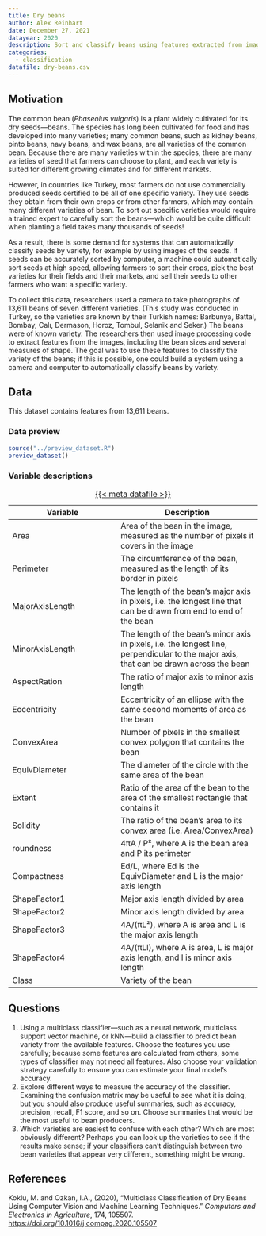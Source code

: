 ```yaml
---
title: Dry beans
author: Alex Reinhart
date: December 27, 2021
datayear: 2020
description: Sort and classify beans using features extracted from images.
categories:
  - classification
datafile: dry-beans.csv
---
```


## Motivation

The common bean (*Phaseolus vulgaris*) is a plant widely cultivated for its dry
seeds---beans. The species has long been cultivated for food and has developed
into many varieties; many common beans, such as kidney beans, pinto beans, navy
beans, and wax beans, are all varieties of the common bean. Because there are
many varieties within the species, there are many varieties of seed that farmers
can choose to plant, and each variety is suited for different growing climates
and for different markets.

However, in countries like Turkey, most farmers do not use commercially produced
seeds certified to be all of one specific variety. They use seeds they obtain
from their own crops or from other farmers, which may contain many different
varieties of bean. To sort out specific varieties would require a trained expert
to carefully sort the beans---which would be quite difficult when planting a
field takes many thousands of seeds!

As a result, there is some demand for systems that can automatically classify
seeds by variety, for example by using images of the seeds. If seeds can be
accurately sorted by computer, a machine could automatically sort seeds at high
speed, allowing farmers to sort their crops, pick the best varieties for their
fields and their markets, and sell their seeds to other farmers who want a
specific variety.

To collect this data, researchers used a camera to take photographs of 13,611
beans of seven different varieties. (This study was conducted in Turkey, so the
varieties are known by their Turkish names: Barbunya, Battal, Bombay, Calı,
Dermason, Horoz, Tombul, Selanik and Seker.) The beans were of known variety.
The researchers then used image processing code to extract features from the
images, including the bean sizes and several measures of shape. The goal was to
use these features to classify the variety of the beans; if this is possible,
one could build a system using a camera and computer to automatically classify
beans by variety.

## Data

This dataset contains features from 13,611 beans.

### Data preview

```r
source("../preview_dataset.R")
preview_dataset()
```

### Variable descriptions

| Variable | Description |
|----------|-------------|
| Area | 	Area of the bean in the image, measured as the number of pixels it covers in the image |
| Perimeter | 	The circumference of the bean, measured as the length of its border in pixels|
| MajorAxisLength |	The length of the bean's major axis in pixels, i.e. the longest line that can be drawn from end to end of the bean|
| MinorAxisLength |	The length of the bean's minor axis in pixels, i.e. the longest line, perpendicular to the major axis, that can be drawn across the bean|
| AspectRation |	The ratio of major axis to minor axis length|
| Eccentricity | 	Eccentricity of an ellipse with the same second moments of area as the bean|
| ConvexArea |	Number of pixels in the smallest convex polygon that contains the bean|
| EquivDiameter |	The diameter of the circle with the same area of the bean|
| Extent |	Ratio of the area of the bean to the area of the smallest rectangle that contains it|
| Solidity |	The ratio of the bean's area to its convex area (i.e. Area/ConvexArea)|
| roundness |	4πA / P², where A is the bean area and P its perimeter|
| Compactness |	Ed/L, where Ed is the EquivDiameter and L is the major axis length|
| ShapeFactor1 |	Major axis length divided by area|
| ShapeFactor2 |	Minor axis length divided by area|
| ShapeFactor3 |	4A/(πL²), where A is area and L is the major axis length|
| ShapeFactor4 |	4A/(πLl), where A is area, L is major axis length, and l is minor axis length|
| Class |	Variety of the bean |

: [{{< meta datafile >}}](../data/{{< meta datafile >}})

## Questions

1. Using a multiclass classifier---such as a neural network, multiclass support
   vector machine, or kNN---build a classifier to predict bean variety from the
   available features. Choose the features you use carefully; because some
   features are calculated from others, some types of classifier may not need
   all features. Also choose your validation strategy carefully to ensure you
   can estimate your final model's accuracy.
2. Explore different ways to measure the accuracy of the classifier. Examining
   the confusion matrix may be useful to see what it is doing, but you should
   also produce useful summaries, such as accuracy, precision, recall, F1 score,
   and so on. Choose summaries that would be the most useful to bean producers.
3. Which varieties are easiest to confuse with each other? Which are most
   obviously different? Perhaps you can look up the varieties to see if the
   results make sense; if your classifiers can't distinguish between two bean
   varieties that appear very different, something might be wrong.

## References

Koklu, M. and Ozkan, I.A., (2020), "Multiclass Classification of Dry Beans Using
Computer Vision and Machine Learning Techniques." *Computers and Electronics in
Agriculture*, 174, 105507. <https://doi.org/10.1016/j.compag.2020.105507>
